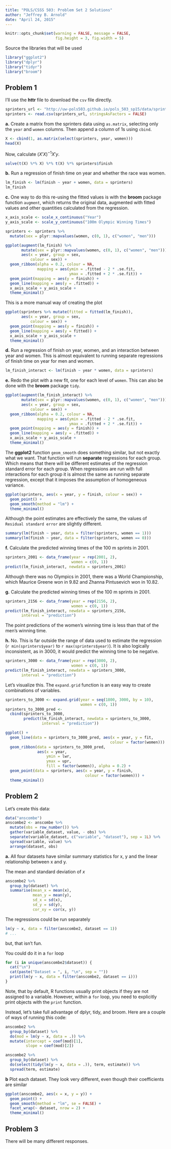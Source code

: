 ```yaml
---
title: "POLS/CSSS 503: Problem Set 2 Solutions"
author: "Jeffrey B. Arnold"
date: "April 24, 2015"
---
```

```r
knitr::opts_chunk$set(warning = FALSE, message = FALSE,
                      fig.height = 3, fig.width = 5)
```


Source the libraries that will be used

```r
library("ggplot2")
library("dplyr")
library("tidyr")
library("broom")
```


## Problem 1

I'll use the **httr** file to download the `csv` file directly.
```r
sprinters_url <- "http://uw-pols503.github.io/pols_503_sp15/data/sprinters.csv"
sprinters <- read.csv(sprinters_url, stringsAsFactors = FALSE)
```

**a.** Create a matrix from the sprinters data using `as.matrix`, selecting only the `year` and `women` columns.
Then append a column of 1s using `cbind`.

```r
X <- cbind(1, as.matrix(select(sprinters, year, women)))
head(X)
```
Now, calculate $(X' X)^{-1} X' y$.
```r
solve(t(X) %*% X) %*% t(X) %*% sprinters$finish
```

**b.** Run a regression of finish time on year and whether the race was women.
```r
lm_finish <- lm(finish ~ year + women, data = sprinters)
lm_finish
```

**c.** One way to do this re-using the fitted values is with the **broom** package function `augment`, which returns the original data, augmented with fitted values and other quantities calculated from the regression.
```r
x_axis_scale <- scale_x_continuous("Year")
y_axis_scale <- scale_y_continuous("100m Olympic Winning Times")

sprinters <- sprinters %>%
  mutate(sex = plyr::mapvalues(women, c(0, 1), c("women", "men")))

ggplot(augment(lm_finish) %>%
       mutate(sex = plyr::mapvalues(women, c(0, 1), c("women", "men"))),
       aes(x = year, group = sex,
           colour = sex)) +
  geom_ribbon(alpha = 0.2, colour = NA,
              mapping = aes(ymin = .fitted - 2 * .se.fit,
                            ymax = .fitted + 2 * .se.fit)) +
  geom_point(mapping = aes(y = finish)) +
  geom_line(mapping = aes(y = .fitted)) +
  x_axis_scale + y_axis_scale +
  theme_minimal()
```

This is a more manual way of creating the plot
```r
ggplot(sprinters %>% mutate(fitted = fitted(lm_finish)),
       aes(x = year, group = sex,
           colour = sex)) +
  geom_point(mapping = aes(y = finish)) +
  geom_line(mapping = aes(y = fitted)) +
  x_axis_scale + y_axis_scale +
  theme_minimal()
```


**d.** Run a regression of finish on year, women, and an interaction between year and women. This is almost equivalent to running separate regressions of finish time on year for men and women.
```r
lm_finish_interact <- lm(finish ~ year * women, data = sprinters)
```

**e.** Redo the plot with a new fit, one for each level of `women`.
This can also be done with the **broom** package `tidy`.
```r
ggplot(augment(lm_finish_interact) %>%
       mutate(sex = plyr::mapvalues(women, c(0, 1), c("women", "men"))),
       aes(x = year, group = sex,
           colour = sex)) +
  geom_ribbon(alpha = 0.2, colour = NA,
              mapping = aes(ymin = .fitted - 2 * .se.fit,
                            ymax = .fitted + 2 * .se.fit)) +
  geom_point(mapping = aes(y = finish)) +
  geom_line(mapping = aes(y = .fitted)) +
  x_axis_scale + y_axis_scale +
  theme_minimal()
```

The **ggplot2** function `geom_smooth` does something similar, but not exactly what we want.
That function will run **separate** regressions for each group.
Which means that there will be different estimates of the regression standard error for each group.
When regressions are run with full interactions for each group it is almost the same as running separate regression, except that it imposes the assumption of homogeneous variance.
```r
ggplot(sprinters, aes(x = year, y = finish, colour = sex)) +
  geom_point() +
  geom_smooth(method = "lm") +
  theme_minimal()
```

Although the point estimates are effectively the same, the values of `Residual standard error` are slightly different.
```r
summary(lm(finish ~ year, data = filter(sprinters, women == 1)))
summary(lm(finish ~ year, data = filter(sprinters, women == 0)))
```


**f.** Calculate the predicted winning times of the 100 m sprints in 2001.
```r
sprinters_2001 <- data_frame(year = rep(2001, 2),
                             women = c(0, 1))
predict(lm_finish_interact, newdata = sprinters_2001)
```
Although there was no Olympics in 2001, there was a World Championship, which Maurice Greene won in 9.82 and Zhanna Pintusevich won in 10.82.

**g.** Calculate the predicted winning times of the 100 m sprints in 2001.
```r
sprinters_2156 <- data_frame(year = rep(2156, 2),
                             women = c(0, 1))
predict(lm_finish_interact, newdata = sprinters_2156,
       interval = "prediction")
```
The point predictions of the women's winning time is less than that of the men's winning time.

**h.** No. This is far outside the range of data used to estimate the regression (`r min(sprinters$year)` to `r max(sprinters$year)`).
It is also logically inconsistent, as in 3000, it would predict the winning time to be negative.
```r
sprinters_3000 <- data_frame(year = rep(3000, 2),
                             women = c(0, 1))
predict(lm_finish_interact, newdata = sprinters_3000,
       interval = "prediction")
```

Let's visualize this.
The `expand.grid` function is an easy way to create combinations of variables.
```r
sprinters_to_3000 <- expand.grid(year = seq(1800, 3000, by = 10),
                                 women = c(0, 1))
sprinters_to_3000_pred <-
  cbind(sprinters_to_3000,
        predict(lm_finish_interact, newdata = sprinters_to_3000,
                interval = "prediction"))

ggplot() +
  geom_line(data = sprinters_to_3000_pred, aes(x = year, y = fit,
                                              colour = factor(women))) +
  geom_ribbon(data = sprinters_to_3000_pred,
              aes(x = year,
                  ymin = lwr,
                  ymax = upr,
                  fill = factor(women)), alpha = 0.2) +
  geom_point(data = sprinters, aes(x = year, y = finish,
                                   colour = factor(women))) +
  theme_minimal()

```


## Problem 2

Let's create this data:

```r
data("anscombe")
anscombe2 <- anscombe %>%
  mutate(obs = row_number()) %>%
  gather(variable_dataset, value, - obs) %>%
  separate(variable_dataset, c("variable", "dataset"), sep = 1L) %>%
  spread(variable, value) %>%
  arrange(dataset, obs)
```

**a.** All four datasets have similar summary statistics for x, y and the linear relationship between x and y.

The mean  and standard deviation of $x$
```r
anscombe2 %>%
  group_by(dataset) %>%
  summarise(mean_x = mean(x),
            mean_y = mean(y),
            sd_x = sd(x),
            sd_y = sd(y),
            cor_xy = cor(x, y))
```

The regressions could be run separately
```r
lm(y ~ x, data = filter(anscombe2, dataset == 1))
# ...
```
but, that isn't fun.

You could do it in a `for` loop
```r
for (i in unique(anscombe2$dataset)) {
  cat("\n")
  cat(paste("Dataset = ", i, "\n", sep = ""))
  print(lm(y ~ x, data = filter(anscombe2, dataset == i)))
}
```
Note, that by default, R functions usually print objects if they are not assigned to a variable.
However, within a `for` loop, you need to explicitly print objects with the `print` function.


Instead, let's take full advantage of dplyr, tidy, and broom.
Here are a couple of ways of running this code:
```r
anscombe2 %>%
  group_by(dataset) %>%
  do(mod = lm(y ~ x, data = .)) %>%
  mutate(intercept = coef(mod)[1],
         slope = coef(mod)[2])
```

```r
anscombe2 %>%
  group_by(dataset) %>%
  do(select(tidy(lm(y ~ x, data = .)), term, estimate)) %>%
  spread(term, estimate)
```


**b** Plot each dataset. They look very different, even though their coefficients are similar
```r
ggplot(anscombe2, aes(x = x, y = y)) +
  geom_point() +
  geom_smooth(method = "lm", se = FALSE) +
  facet_wrap(~ dataset, nrow = 2) +
  theme_minimal()

```


## Problem 3

There will be many different responses.


